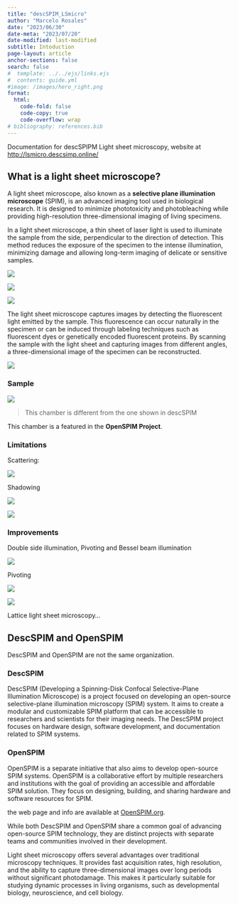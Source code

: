 ```yaml
---
title: "descSPIM_LSmicro"
author: "Marcelo Rosales"
date: "2023/06/30"
date-meta: "2023/07/20"  
date-modified: last-modified
subtitle: Intoduction 
page-layout: article
anchor-sections: false
search: false
#  template: ../../ejs/links.ejs
#  contents: guide.yml
#image: /images/hero_right.png
format: 
  html: 
    code-fold: false
    code-copy: true
    code-overflow: wrap
# bibliography: references.bib
---
```


Documentation for descSPIPM Light sheet microscopy, website at [http://lsmicro.descsimp.online/](http://lsmicro.descsimp.online/){target="_blank"}

## **What is a light sheet microscope?**

A light sheet microscope, also known as a **selective plane illumination microscope** (SPIM), is an advanced imaging tool used in biological research. It is designed to minimize phototoxicity and photobleaching while providing high-resolution three-dimensional imaging of living specimens.

In a light sheet microscope, a thin sheet of laser light is used to illuminate the sample from the side, perpendicular to the direction of detection. This method reduces the exposure of the specimen to the intense illumination, minimizing damage and allowing long-term imaging of delicate or sensitive samples.

![](images/Screenshot%20at%20Jun%2002%2003-22-48.png)

![](images/Screenshot%20at%20Jun%2002%2003-27-09.png)

![](images/Screenshot%20at%20Jun%2002%2003-30-07.png)

The light sheet microscope captures images by detecting the fluorescent light emitted by the sample. This fluorescence can occur naturally in the specimen or can be induced through labeling techniques such as fluorescent dyes or genetically encoded fluorescent proteins. By scanning the sample with the light sheet and capturing images from different angles, a three-dimensional image of the specimen can be reconstructed.

![](images/Screenshot%20at%20Jun%2002%2003-36-28.png)

### Sample

![](images/Screenshot%20at%20Jun%2002%2003-47-55.png)

> This chamber is different from the one shown in descSPIM

This chamber is a featured in the **OpenSPIM Project**.

### Limitations

Scattering:

![](images/Screenshot%20at%20Jun%2002%2004-06-55.png)

Shadowing

![](images/Screenshot%20at%20Jun%2002%2004-10-15.png)

![](images/Screenshot%20at%20Jun%2002%2004-11-18.png)

### Improvements

Double side illumination, Pivoting and Bessel beam illumination

![](images/Screenshot%20at%20Jun%2002%2004-12-52.png)

Pivoting

![](images/Screenshot%20at%20Jun%2002%2004-14-17.png)

![](images/Screenshot%20at%20Jun%2002%2004-24-19.png)

Lattice light sheet microscopy...

## DescSPIM and OpenSPIM

DescSPIM and OpenSPIM are not the same organization.

### DescSPIM

DescSPIM (Developing a Spinning-Disk Confocal Selective-Plane Illumination Microscope) is a project focused on developing an open-source selective-plane illumination microscopy (SPIM) system. It aims to create a modular and customizable SPIM platform that can be accessible to researchers and scientists for their imaging needs. The DescSPIM project focuses on hardware design, software development, and documentation related to SPIM systems.

### OpenSPIM

OpenSPIM is a separate initiative that also aims to develop open-source SPIM systems. OpenSPIM is a collaborative effort by multiple researchers and institutions with the goal of providing an accessible and affordable SPIM solution. They focus on designing, building, and sharing hardware and software resources for SPIM.

the web page and info are available at [OpenSPIM.org](https://openspim.org/).

While both DescSPIM and OpenSPIM share a common goal of advancing open-source SPIM technology, they are distinct projects with separate teams and communities involved in their development.

Light sheet microscopy offers several advantages over traditional microscopy techniques. It provides fast acquisition rates, high resolution, and the ability to capture three-dimensional images over long periods without significant photodamage. This makes it particularly suitable for studying dynamic processes in living organisms, such as developmental biology, neuroscience, and cell biology.
